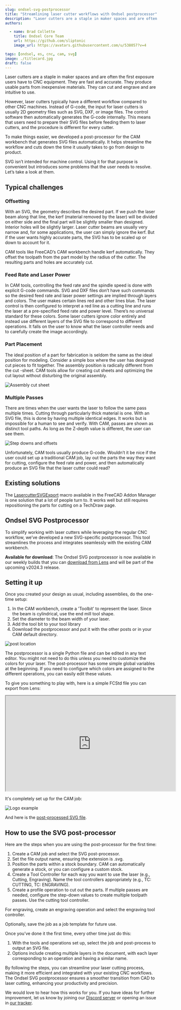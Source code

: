 ```yaml
---
slug: ondsel-svg-postprocessor
title: "Streamlining laser cutter workflows with Ondsel postprocessor"
description: "Laser cutters are a staple in maker spaces and are often the first exposure users have to CNC equipment. We developed a postprocessor to create SVG files for laser cutters"
authors:

  - name: Brad Collette
    title: Ondsel Core Team
    url: https://github.com/sliptonic
    image_url: https://avatars.githubusercontent.com/u/538057?v=4

tags: [ondsel, es, cnc, cam, svg]
image: ./titlecard.jpg
draft: false
---
```


Laser cutters are a staple in maker spaces and are often the first exposure users have to CNC equipment. They are fast and accurate. They produce usable parts from inexpensive materials. They can cut and engrave and are intuitive to use. 

However, laser cutters typically have a different workflow compared to other CNC machines. Instead of G-code, the input for laser cutters is usually 2D geometry files such as SVG, DXF, or image files. The control software then automatically generates the G-code internally. This means that users need to prepare their SVG files before feeding them to laser cutters, and the procedure is different for every cutter.

To make things easier, we developed a post-processor for the CAM workbench that generates SVG files automatically. It helps streamline the workflow and cuts down the time it usually takes to go from design to product.

<!-- truncate -->

SVG isn’t intended for machine control. Using it for that purpose is convenient but introduces some problems that the user needs to resolve. Let’s take a look at them.

## Typical challenges

### Offsetting

With an SVG, the geometry describes the desired part. If we push the laser beam along that line, the kerf (material removed by the laser) will be divided on either side and the final part will be slightly smaller than designed. Interior holes will be slightly larger. Laser cutter beams are usually very narrow and, for some applications, the user can simply ignore the kerf. But if the user wants highly accurate parts, the SVG has to be scaled up or down to account for it.

CAM tools like FreeCAD’s CAM workbench handle kerf automatically. They offset the toolpath from the part model by the radius of the cutter. The resulting parts and holes are accurately cut. 

### Feed Rate and Laser Power

In CAM tools, controlling the feed rate and the spindle speed is done with explicit G-code commands. SVG and DXF files don’t have such commands so the desired feed rate and laser power settings are implied through layers and colors. The user makes certain lines red and other lines blue. The laser control is then configured to interpret a red line as a cutting line and runs the laser at a pre-specified feed rate and power level. There’s no universal standard for these colors. Some laser cutters ignore color entirely and instead use different layers of the SVG file to correspond to different operations. It falls on the user to know what the laser controller needs and to carefully create the image accordingly.

### Part Placement

The ideal position of a part for fabrication is seldom the same as the ideal position for modeling. Consider a simple box where the user has designed cut pieces to fit together. The assembly position is radically different from the cut -sheet. CAM tools allow for creating cut sheets and optimizing the cut layout without disturbing the original assembly.

![Assembly cut sheet](assembly-cut-sheet.webp)

### Multiple Passes

There are times when the user wants the laser to follow the same pass multiple times. Cutting through particularly thick material is one. With an SVG file, this is done by having multiple identical edges. It works but is impossible for a human to see and verify. With CAM, passes are shown as distinct tool paths. As long as the Z-depth value is different, the user can see them.

![Step downs and offsets](stepdowns-and-offsets.webp)

Unfortunately, CAM tools usually produce G-code. Wouldn’t it be nice if the user could set up a traditional CAM job, lay out the parts the way they want for cutting, configure the feed rate and power, and then automatically produce an SVG file that the laser cutter could read?

## Existing solutions

The [LasercutterSVGExport](https://github.com/FreeCAD/FreeCAD-macros/blob/master/TechDraw/LasercutterSVGExport.FCMacro) macro available in the FreeCAD Addon Manager is one solution that a lot of people turn to. It works well but still requires repositioning the parts for cutting on a TechDraw page.

## Ondsel SVG Postprocessor

To simplify working with laser cutters while leveraging the regular CNC workflow, we’ve developed a new SVG-specific postprocessor. This tool streamlines the process and integrates seamlessly with the existing CAM workbench.

**Available for download**: The Ondsel SVG postprocessor is now available in our weekly builds that you can [download from Lens](https://lens.ondsel.com/download-and-explore) and will be part of the upcoming v2024.3 release.

## Setting it up

Once you created your design as usual, including assemblies, do the one-time setup:

1. In the CAM workbench, create a 'Toolbit' to represent the laser. Since the beam is cylindrical, use the end mill tool shape.
2. Set the diameter to the beam width of your laser.
3. Add the tool bit to your tool library
4. Download the postprocessor and put it with the other posts or in your CAM default directory.

![post location](postlocation.webp)

The postprocessor is a single Python file and can be edited in any text editor. You might not need to do this unless you need to customize the colors for your laser. The post-processor has some simple global variables at the beginning. If you need to configure which colors are assigned to the different operations, you can easily edit these values.

To give you something to play with, here is a simple FCStd file you can export from Lens:

<iframe width="560" height="315" src="https://lens.ondsel.com/share/66f6c7b3b3ad9c1ce78e03b5" title="Ondsel"></iframe>

It's completely set up for the CAM job:

![Logo example](ondsel-logo-example.webp)

And here is the [post-processed SVG file](ondsel-logo-example.svg).

## How to use the SVG post-processor

Here are the steps when you are using the post-processor for the first time:

1. Create a CAM job and select the SVG post-processor.
2. Set the file output name, ensuring the extension is .svg.
3. Position the parts within a stock boundary. CAM can automatically generate a stock, or you can configure a custom stock.
4. Create a Tool Controller for each way you want to use the laser (e.g., Cutting, Engraving). Name the tool controllers appropriately (e.g., TC: CUTTING, TC: ENGRAVING).
5. Create a profile operation to cut out the parts. If multiple passes are needed, configure the step-down values to create multiple toolpath passes. Use the cutting tool controller.

For engraving, create an engraving operation and select the engraving tool controller.

Optionally, save the job as a job template for future use.

Once you’ve done it the first time, every other time just do this:

1. With the tools and operations set up, select the job and post-process to output an SVG file.
2. Options include creating multiple layers in the document, with each layer corresponding to an operation and having a similar name.

By following the steps, you can streamline your laser cutting process, making it more efficient and integrated with your existing CNC workflows. The Ondsel SVG postprocessor ensures a smoother transition from CAD to laser cutting, enhancing your productivity and precision.

We would love to hear how this works for you. If you have ideas for further improvement, let us know by joining our [Discord server](https://discord.gg/7jmzezyyfP) or opening an issue in [our tracker](https://github.com/Ondsel-Development/FreeCAD/issues).
